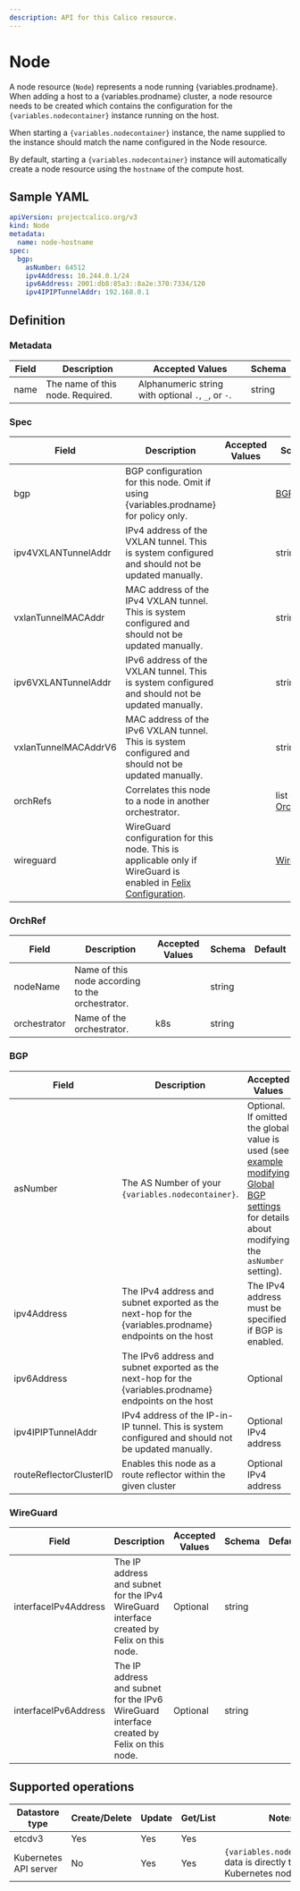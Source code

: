 ```yaml
---
description: API for this Calico resource.
---
```



# Node

A node resource (`Node`) represents a node running {variables.prodname}. When adding a host
to a {variables.prodname} cluster, a node resource needs to be created which contains the
configuration for the `{variables.nodecontainer}` instance running on the host.

When starting a `{variables.nodecontainer}` instance, the name supplied to the instance should
match the name configured in the Node resource.

By default, starting a `{variables.nodecontainer}` instance will automatically create a node resource
using the `hostname` of the compute host.

## Sample YAML

```yaml
apiVersion: projectcalico.org/v3
kind: Node
metadata:
  name: node-hostname
spec:
  bgp:
    asNumber: 64512
    ipv4Address: 10.244.0.1/24
    ipv6Address: 2001:db8:85a3::8a2e:370:7334/120
    ipv4IPIPTunnelAddr: 192.168.0.1
```

## Definition

### Metadata

| Field | Description                      | Accepted Values                                     | Schema |
| ----- | -------------------------------- | --------------------------------------------------- | ------ |
| name  | The name of this node. Required. | Alphanumeric string with optional `.`, `_`, or `-`. | string |

### Spec

| Field                | Description                                                                                                                       | Accepted Values | Schema                       | Default |
| -------------------- | --------------------------------------------------------------------------------------------------------------------------------- | --------------- | ---------------------------- | ------- |
| bgp                  | BGP configuration for this node. Omit if using {variables.prodname} for policy only.                                                      |                 | [BGP](#bgp)                  |
| ipv4VXLANTunnelAddr  | IPv4 address of the VXLAN tunnel. This is system configured and should not be updated manually.                                   |                 | string                       |
| vxlanTunnelMACAddr   | MAC address of the IPv4 VXLAN tunnel. This is system configured and should not be updated manually.                               |                 | string                       |
| ipv6VXLANTunnelAddr  | IPv6 address of the VXLAN tunnel. This is system configured and should not be updated manually.                                   |                 | string                       |
| vxlanTunnelMACAddrV6 | MAC address of the IPv6 VXLAN tunnel. This is system configured and should not be updated manually.                               |                 | string                       |
| orchRefs             | Correlates this node to a node in another orchestrator.                                                                           |                 | list of [OrchRefs](#OrchRef) |
| wireguard            | WireGuard configuration for this node. This is applicable only if WireGuard is enabled in [Felix Configuration](felixconfig.mdx). |                 | [WireGuard](#wireguard)      |

### OrchRef

| Field        | Description                                      | Accepted Values | Schema | Default |
| ------------ | ------------------------------------------------ | --------------- | ------ | ------- |
| nodeName     | Name of this node according to the orchestrator. |                 | string |
| orchestrator | Name of the orchestrator.                        | k8s             | string |

### BGP

| Field                   | Description                                                                                        | Accepted Values                                                                                                                                                                       | Schema  | Default |
| ----------------------- | -------------------------------------------------------------------------------------------------- | ------------------------------------------------------------------------------------------------------------------------------------------------------------------------------------- | ------- | ------- |
| asNumber                | The AS Number of your `{variables.nodecontainer}`.                                                         | Optional. If omitted the global value is used (see [example modifying Global BGP settings](../../networking/configuring/bgp.mdx) for details about modifying the `asNumber` setting). | integer |
| ipv4Address             | The IPv4 address and subnet exported as the next-hop for the {variables.prodname} endpoints on the host    | The IPv4 address must be specified if BGP is enabled.                                                                                                                                 | string  |
| ipv6Address             | The IPv6 address and subnet exported as the next-hop for the {variables.prodname} endpoints on the host    | Optional                                                                                                                                                                              | string  |
| ipv4IPIPTunnelAddr      | IPv4 address of the IP-in-IP tunnel. This is system configured and should not be updated manually. | Optional IPv4 address                                                                                                                                                                 | string  |
| routeReflectorClusterID | Enables this node as a route reflector within the given cluster                                    | Optional IPv4 address                                                                                                                                                                 | string  |

### WireGuard

| Field                | Description                                                                               | Accepted Values | Schema | Default |
| -------------------- | ----------------------------------------------------------------------------------------- | --------------- | ------ | ------- |
| interfaceIPv4Address | The IP address and subnet for the IPv4 WireGuard interface created by Felix on this node. | Optional        | string |
| interfaceIPv6Address | The IP address and subnet for the IPv6 WireGuard interface created by Felix on this node. | Optional        | string |

## Supported operations

| Datastore type        | Create/Delete | Update | Get/List | Notes                                                              |
| --------------------- | ------------- | ------ | -------- | ------------------------------------------------------------------ |
| etcdv3                | Yes           | Yes    | Yes      |
| Kubernetes API server | No            | Yes    | Yes      | `{variables.nodecontainer}` data is directly tied to the Kubernetes nodes. |
